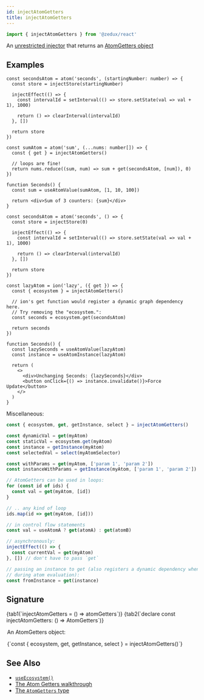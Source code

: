 ```yaml
---
id: injectAtomGetters
title: injectAtomGetters
---
```



```ts
import { injectAtomGetters } from '@zedux/react'
```

An [unrestricted injector](../glossary#unrestricted-injector) that returns an [AtomGetters object](../types/AtomGetters)

## Examples

```tsx live ecosystemId=injectAtomGetters/get-example resultVar=Seconds
const secondsAtom = atom('seconds', (startingNumber: number) => {
  const store = injectStore(startingNumber)

  injectEffect(() => {
    const intervalId = setInterval(() => store.setState(val => val + 1), 1000)

    return () => clearInterval(intervalId)
  }, [])

  return store
})

const sumAtom = atom('sum', (...nums: number[]) => {
  const { get } = injectAtomGetters()

  // loops are fine!
  return nums.reduce((sum, num) => sum + get(secondsAtom, [num]), 0)
})

function Seconds() {
  const sum = useAtomValue(sumAtom, [1, 10, 100])

  return <div>Sum of 3 counters: {sum}</div>
}
```

```tsx live ecosystemId=injectAtomGetters/ecosystem-example resultVar=Seconds
const secondsAtom = atom('seconds', () => {
  const store = injectStore(0)

  injectEffect(() => {
    const intervalId = setInterval(() => store.setState(val => val + 1), 1000)

    return () => clearInterval(intervalId)
  }, [])

  return store
})

const lazyAtom = ion('lazy', ({ get }) => {
  const { ecosystem } = injectAtomGetters()

  // ion's get function would register a dynamic graph dependency here.
  // Try removing the "ecosystem.":
  const seconds = ecosystem.get(secondsAtom)

  return seconds
})

function Seconds() {
  const lazySeconds = useAtomValue(lazyAtom)
  const instance = useAtomInstance(lazyAtom)

  return (
    <>
      <div>Unchanging Seconds: {lazySeconds}</div>
      <button onClick={() => instance.invalidate()}>Force Update</button>
    </>
  )
}
```

Miscellaneous:

```ts
const { ecosystem, get, getInstance, select } = injectAtomGetters()

const dynamicVal = get(myAtom)
const staticVal = ecosystem.get(myAtom)
const instance = getInstance(myAtom)
const selectedVal = select(myAtomSelector)

const withParams = get(myAtom, ['param 1', 'param 2'])
const instanceWithParams = getInstance(myAtom, ['param 1', 'param 2'])

// AtomGetters can be used in loops:
for (const id of ids) {
  const val = get(myAtom, [id])
}

// .. any kind of loop
ids.map(id => get(myAtom, [id]))

// in control flow statements
const val = useAtomA ? get(atomA) : get(atomB)

// asynchronously:
injectEffect(() => {
  const currentVal = get(myAtom)
}, []) // don't have to pass `get`

// passing an instance to get (also registers a dynamic dependency when called
// during atom evaluation):
const fromInstance = get(instance)
```

## Signature

<Tabs>
  {tab1(`injectAtomGetters = () => atomGetters`)}
  {tab2(`declare const injectAtomGetters: () => AtomGetters`)}
</Tabs>

<Legend>
  <Item name="Returns">
    <p>
      An <Link to="../types/AtomGetters">AtomGetters</Link> object:
    </p>
    <Ts>{`const { ecosystem, get, getInstance, select } = injectAtomGetters()`}</Ts>
  </Item>
</Legend>

## See Also

- [`useEcosystem()`](../hooks/useEcosystem)
- [The Atom Getters walkthrough](../../walkthrough/atom-getters)
- [The `AtomGetters` type](../types/AtomGetters)
